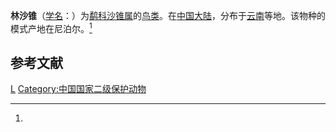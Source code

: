 {{Speciesbox
| taxon = Capella nemoricola
| binomial_authority = (Hodgson)<ref name='id1897'>{{cite web| url =http://www.bioinfo.cn/db05/BjdwSpecies.php?action=view&id=1897| title =林沙锥| work =《中国动物物种编目数据库》| publisher =中国科学院微生物研究所| author =中国科学院动物研究所| accessdate =2009-04-04| archive-date =2016-03-05| archive-url =https://web.archive.org/web/20160305052013/http://www.bioinfo.cn/db05/BjdwSpecies.php?action=view&id=1897| dead-url =yes}}</ref>
}}

'''林沙锥'''（[[学名|学名]]：{{lang|la|''Capella nemoricola''}}）为[[鹬科|鹬科]][[沙锥属|沙锥属]]的[[鸟类|鸟类]]。在[[中国大陆|中国大陆]]，分布于[[云南|云南]]等地。该物种的模式产地在尼泊尔。<ref name='id1897'/>

== 参考文献 ==
{{reflist}}
{{taxonbar}}
[[Category:沙锥属|L]]
[[Category:中国国家二级保护动物|Category:中国国家二级保护动物]]